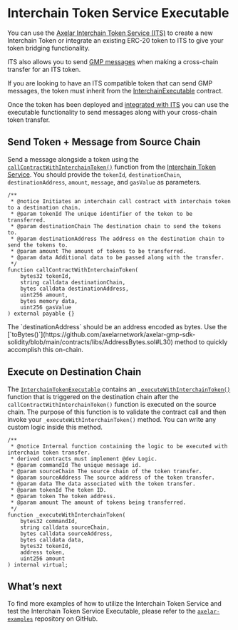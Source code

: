 # Interchain Token Service Executable


You can use the [Axelar Interchain Token Service (ITS)](https://github.com/axelarnetwork/interchain-token-service/tree/main) to create a new Interchain Token or integrate an existing ERC-20 token to ITS to give your token bridging functionality.

ITS also allows you to send [GMP messages](https://docs.axelar.dev/dev/general-message-passing/overview) when making a cross-chain transfer for an ITS token.

If you are looking to have an ITS compatible token that can send GMP messages, the token must inherit from the [InterchainExecutable](https://github.com/axelarnetwork/interchain-token-service/blob/main/contracts/executable/InterchainTokenExecutable.sol#L15) contract.

Once the token has been deployed and [integrated with ITS](/dev/send-tokens/interchain-tokens/register-existing-token) you can use the executable functionality to send messages along with your cross-chain token transfer.

## Send Token + Message from Source Chain

Send a message alongside a token using the [`callContractWithInterchainToken()`](https://github.com/axelarnetwork/interchain-token-service/blob/4e5f878dafb764ad37728ea239850b6a18a21d85/contracts/InterchainTokenService.sol#L491) function from the [Interchain Token Service](https://github.com/axelarnetwork/interchain-token-service/blob/main/contracts/InterchainTokenService.sol). You should provide the `tokenId`, `destinationChain`, `destinationAddress`, `amount`, `message`, and `gasValue` as parameters.

```solidity
/**
 * @notice Initiates an interchain call contract with interchain token to a destination chain.
 * @param tokenId The unique identifier of the token to be transferred.
 * @param destinationChain The destination chain to send the tokens to.
 * @param destinationAddress The address on the destination chain to send the tokens to.
 * @param amount The amount of tokens to be transferred.
 * @param data Additional data to be passed along with the transfer.
 */
function callContractWithInterchainToken(
    bytes32 tokenId,
    string calldata destinationChain,
    bytes calldata destinationAddress,
    uint256 amount,
    bytes memory data,
    uint256 gasValue
) external payable {}
```

<Callout emoji="🚨">
  The `destinationAddress` should be an address encoded as bytes. Use the
  [`toBytes()`](https://github.com/axelarnetwork/axelar-gmp-sdk-solidity/blob/main/contracts/libs/AddressBytes.sol#L30)
  method to quickly accomplish this on-chain.
</Callout>

## Execute on Destination Chain

The [`InterchainTokenExecutable`](https://github.com/axelarnetwork/interchain-token-service/blob/main/contracts/executable/InterchainTokenExecutable.sol) contains an [`_executeWithInterchainToken()`](https://github.com/axelarnetwork/interchain-token-service/blob/4e5f878dafb764ad37728ea239850b6a18a21d85/contracts/executable/InterchainTokenExecutable.sol#L74) function that is triggered on the destination chain after the `callContractWithInterchainToken()` function is executed on the source chain. The purpose of this function is to validate the contract call and then invoke your `_executeWithInterchainToken()` method. You can write any custom logic inside this method.

```solidity
/**
 * @notice Internal function containing the logic to be executed with interchain token transfer.
 * derived contracts must implement @dev Logic.
 * @param commandId The unique message id.
 * @param sourceChain The source chain of the token transfer.
 * @param sourceAddress The source address of the token transfer.
 * @param data The data associated with the token transfer.
 * @param tokenId The token ID.
 * @param token The token address.
 * @param amount The amount of tokens being transferred.
 */
function _executeWithInterchainToken(
    bytes32 commandId,
    string calldata sourceChain,
    bytes calldata sourceAddress,
    bytes calldata data,
    bytes32 tokenId,
    address token,
    uint256 amount
) internal virtual;
```

## What’s next

To find more examples of how to utilize the Interchain Token Service and test the Interchain Token Service Executable, please refer to the [`axelar-examples`](https://github.com/axelarnetwork/axelar-examples/blob/main/examples/evm/its-executable/README.md) repository on GitHub.
